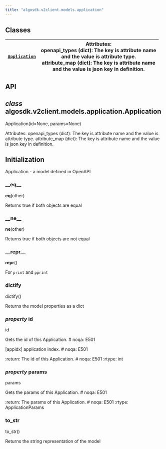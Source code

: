 ```yaml
---
title: "algosdk.v2client.models.application"
---
```


<a id="module-algosdk.v2client.models.application"></a>

<a id="algosdk-v2client-models-application"></a>

<a id="module-contents"></a>

<a id="classes"></a>

## Classes

| [`Application`](#algosdk.v2client.models.application.Application)   | Attributes:<br/>openapi_types (dict): The key is attribute name<br/>and the value is attribute type.<br/>attribute_map (dict): The key is attribute name<br/>and the value is json key in definition.   |
|---------------------------------------------------------------------|---------------------------------------------------------------------------------------------------------------------------------------------------------------------------------------------------------|

<a id="api"></a>

## API

<a id="algosdk.v2client.models.application.Application"></a>

## *class* algosdk.v2client.models.application.Application

Application(id=None, params=None)

Attributes:
openapi_types (dict): The key is attribute name
and the value is attribute type.
attribute_map (dict): The key is attribute name
and the value is json key in definition.

## Initialization

Application - a model defined in OpenAPI

<a id="algosdk.v2client.models.application.Application.__eq__"></a>

### \_\_eq_\_

__eq__(other)

Returns true if both objects are equal

<a id="algosdk.v2client.models.application.Application.__ne__"></a>

### \_\_ne_\_

__ne__(other)

Returns true if both objects are not equal

<a id="algosdk.v2client.models.application.Application.__repr__"></a>

### \_\_repr_\_

__repr__()

For `print` and `pprint`

<a id="algosdk.v2client.models.application.Application.dictify"></a>

### dictify

dictify()

Returns the model properties as a dict

<a id="algosdk.v2client.models.application.Application.id"></a>

### *property* id

id

Gets the id of this Application.  # noqa: E501

[appidx] application index.  # noqa: E501

:return: The id of this Application.  # noqa: E501
:rtype: int

<a id="algosdk.v2client.models.application.Application.params"></a>

### *property* params

params

Gets the params of this Application.  # noqa: E501

:return: The params of this Application.  # noqa: E501
:rtype: ApplicationParams

<a id="algosdk.v2client.models.application.Application.to_str"></a>

### to_str

to_str()

Returns the string representation of the model
